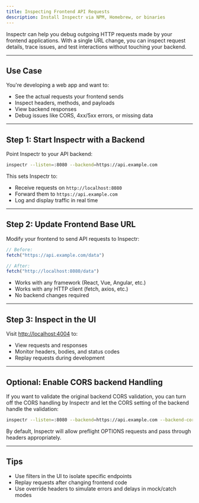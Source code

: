 ```yaml
---
title: Inspecting Frontend API Requests
description: Install Inspectr via NPM, Homebrew, or binaries
---
```



<FlowLocalBrowser client:only="react" />

Inspectr can help you debug outgoing HTTP requests made by your frontend applications. With a single URL change, you can inspect request details, trace issues, and test interactions without touching your backend.

---

## Use Case

You're developing a web app and want to:

* See the actual requests your frontend sends
* Inspect headers, methods, and payloads
* View backend responses
* Debug issues like CORS, 4xx/5xx errors, or missing data

---

## Step 1: Start Inspectr with a Backend

Point Inspectr to your API backend:

```bash
inspectr --listen=:8080 --backend=https://api.example.com
```

This sets Inspectr to:

* Receive requests on `http://localhost:8080`
* Forward them to `https://api.example.com`
* Log and display traffic in real time

---

## Step 2: Update Frontend Base URL

Modify your frontend to send API requests to Inspectr:

```js
// Before:
fetch("https://api.example.com/data")
```

```js
// After:
fetch("http://localhost:8080/data")
```

* Works with any framework (React, Vue, Angular, etc.)
* Works with any HTTP client (fetch, axios, etc.)
* No backend changes required

---

## Step 3: Inspect in the UI

Visit [http://localhost:4004](http://localhost:4004) to:

* View requests and responses
* Monitor headers, bodies, and status codes
* Replay requests during development

---

## Optional: Enable CORS backend Handling

If you want to validate the original backend CORS validation, you can turn off the CORS handling by Inspectr and let the CORS setting of the backend handle the validation:

```bash
inspectr --listen=:8080 --backend=https://api.example.com --backend-cors=true
```

By default, Inspectr will allow preflight OPTIONS requests and pass through headers appropriately.

---

## Tips

* Use filters in the UI to isolate specific endpoints
* Replay requests after changing frontend code
* Use override headers to simulate errors and delays in mock/catch modes

[//]: # (---)

[//]: # (## 📚 Related Topics)
[//]: # ()
[//]: # (* [Mocking Responses →]&#40;/guides/mocking&#41;)
[//]: # (* [CLI Options →]&#40;/configuration/cli-options&#41;)
[//]: # (* [Expose Publicly →]&#40;/exposing/exposing-publicly&#41;)
